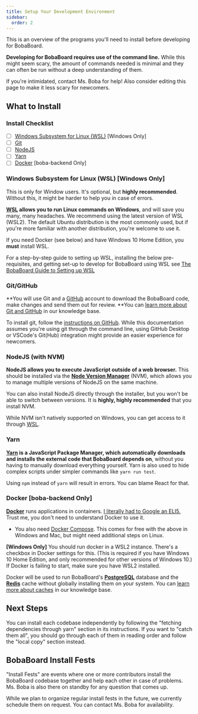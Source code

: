 ```yaml
---
title: Setup Your Development Environment
sidebar:
  order: 2
---
```



This is an overview of the programs you'll need to install before developing for
BobaBoard.

<Aside type="tip">

**Developing for BobaBoard requires use of the command line.** While this might
seem scary, the amount of commands needed is minimal and they can often be run
without a deep understanding of them.

If you're intimidated, contact Ms. Boba for help! Also consider editing this
page to make it less scary for newcomers.

</Aside>

## What to Install

### Install Checklist

- [ ] [Windows Subsystem for Linux (WSL)](#windows-subsystem-for-linux-wsl-windows-only)
      [Windows Only]
- [ ] [Git](#git)
- [ ] [NodeJS](#nodejs-with-nvm)
- [ ] [Yarn](#yarn)
- [ ] [Docker](#docker-boba-backend-only) [boba-backend Only]

### Windows Subsystem for Linux (WSL) [Windows Only]

<Aside type="caution">

This is only for Window users. It's optional, but **highly recommended**.
Without this, it might be harder to help you in case of errors.

</Aside>

**[WSL](https://docs.microsoft.com/en-us/windows/wsl/install) allows you to run
Linux commands on Windows**, and will save you many, many headaches. We
recommend using the latest version of WSL (WSL2). The default Ubuntu
distribution is the most commonly used, but if you're more familiar with another
distribution, you're welcome to use it.

<Aside type="caution">

If you need Docker (see below) and have Windows 10 Home Edition, you **must**
install WSL.

</Aside>

For a step-by-step guide to setting up WSL, installing the below pre-requisites,
and getting set-up to develop for BobaBoard using WSL see
[The BobaBoard Guide to Setting up WSL](/docs/development/start-developing/wsl)

### Git/GitHub

**You will use Git and a [GitHub](https://github.com/) account to download the
BobaBoard code, make changes and send them out for review. **You can
[learn more about Git and GitHub](/docs/volunteering/coding/github/understanding-github)
in our knowledge base.

To install git, follow the
[instructions on GitHub](https://github.com/git-guides/install-git). While this
documentation assumes you're using git through the command line, using GitHub
Desktop or VSCode's Git(Hub) integration might provide an easier experience for
newcomers.

### NodeJS (with NVM)

**NodeJS allows you to execute JavaScript outside of a web browser.** This
should be installed via the
[**Node Version Manager**](https://github.com/nvm-sh/nvm) (NVM), which allows
you to manage multiple versions of NodeJS on the same machine.

<Aside type="caution">

You can also install NodeJS directly through the installer, but you won't be
able to switch between versions. It is **highly, highly recommended** that you
install NVM.

</Aside>

<Aside type="tip">

While NVM isn't natively supported on Windows, you can get access to it through
[WSL](https://learn.microsoft.com/en-us/windows/dev-environment/javascript/nodejs-on-wsl).

</Aside>

### Yarn

**[Yarn](https://classic.yarnpkg.com/en/) is a JavaScript Package Manager, which
automatically downloads and installs the external code that BobaBoard depends
on**, without you having to manually download everything yourself. Yarn is also
used to hide complex scripts under simpler commands like `yarn run test`.

<Aside type="tip">

Using `npm` instead of `yarn` will result in errors. You can blame React for
that.

</Aside>

### Docker [boba-backend Only]

[**Docker**](https://www.docker.com/products/docker-desktop) runs applications
in containers.
[I literally had to Google an ELI5.](https://www.reddit.com/r/docker/comments/9xwlg6/can_anyone_eli5_what_docker_is_and_its_practical/)
Trust me, you don't need to understand Docker to use it.

- You also need [Docker Compose](https://docs.docker.com/compose/install/). This
  comes for free with the above in Windows and Mac, but might need additional
  steps on Linux.

<Aside type="caution">

**[Windows Only]** You should run docker in a WSL2 instance. There's a checkbox
in Docker settings for this. (This is required if you have Windows 10 Home
Edition, and only recommended for other versions of Windows 10.) If Docker is
failing to start, make sure you have WSL2 installed.

</Aside>

Docker will be used to run BobaBoard's
[**PostgreSQL**](https://www.postgresql.org/) database and the
[**Redis**](https://redis.io/topics/quickstart) cache without globally
installing them on your system. You can
[learn more about caches](.../../../knowledge-base/caching) in our knowledge
base.

## Next Steps

You can install each codebase independently by following the "fetching
dependencies through yarn" section in its instructions. If you want to "catch
them all", you should go through each of them in reading order and follow the
"local copy" section instead.

## BobaBoard Install Fests

"Install Fests" are events where one or more contributors install the BobaBoard
codebase together and help each other in case of problems. Ms. Boba is also
there on standby for any question that comes up.

While we plan to organize regular install fests in the future, we currently
schedule them on request. You can contact Ms. Boba for availability.
